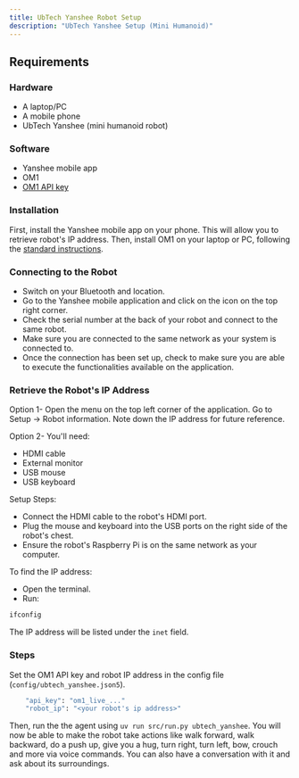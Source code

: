 ```yaml
---
title: UbTech Yanshee Robot Setup
description: "UbTech Yanshee Setup (Mini Humanoid)"
---
```


## Requirements

### Hardware

- A laptop/PC
- A mobile phone
- UbTech Yanshee (mini humanoid robot)

### Software

- Yanshee mobile app
- OM1
- [OM1 API key](https://portal.openmind.org/)

### Installation

First, install the Yanshee mobile app on your phone. This will allow you to retrieve robot's IP address. Then, install OM1 on your laptop or PC, following the [standard instructions](../developing/1_get-started).

### Connecting to the Robot

- Switch on your Bluetooth and location.
- Go to the Yanshee mobile application and click on the icon on the top right corner. 
- Check the serial number at the back of your robot and connect to the same robot. 
- Make sure you are connected to the same network as your system is connected to.
- Once the connection has been set up, check to make sure you are able to execute the functionalities available on the application.

### Retrieve the Robot's IP Address

Option 1- Open the menu on the top left corner of the application. Go to Setup -> Robot information. Note down the IP address for future reference.

Option 2- You'll need:

- HDMI cable
- External monitor
- USB mouse
- USB keyboard

Setup Steps:

- Connect the HDMI cable to the robot's HDMI port.
- Plug the mouse and keyboard into the USB ports on the right side of the robot's chest.
- Ensure the robot's Raspberry Pi is on the same network as your computer.

To find the IP address:

- Open the terminal.
- Run:
```bash
ifconfig
```
The IP address will be listed under the `inet` field.

### Steps   

Set the OM1 API key and robot IP address in the config file (`config/ubtech_yanshee.json5`).

```bash
    "api_key": "om1_live_..."
    "robot_ip": "<your robot's ip address>"
```

Then, run the the agent using `uv run src/run.py ubtech_yanshee`. You will now be able to make the robot take actions like walk forward, walk backward, do a push up, give you a hug, turn right, turn left, bow, crouch and more via voice commands. You can also have a conversation with it and ask about its surroundings.
